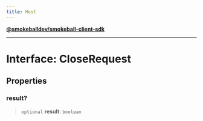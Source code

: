 ```yaml
---
title: Host
---
```

[**@smokeballdev/smokeball-client-sdk**](../../../../README.md)

***

# Interface: CloseRequest

## Properties

### result?

> `optional` **result**: `boolean`
